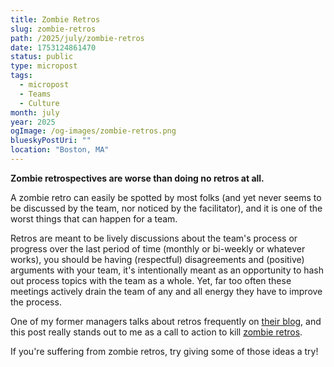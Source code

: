 ```yaml
---
title: Zombie Retros
slug: zombie-retros
path: /2025/july/zombie-retros
date: 1753124861470
status: public
type: micropost
tags:
  - micropost
  - Teams
  - Culture
month: july
year: 2025
ogImage: /og-images/zombie-retros.png
blueskyPostUri: ""
location: "Boston, MA"
---
```


**Zombie retrospectives are worse than doing no retros at all.**

A zombie retro can easily be spotted by most folks (and yet never seems to be discussed by the team, nor noticed by the facilitator), and it is one of the worst things that can happen for a team.

Retros are meant to be lively discussions about the team's process or progress over the last period of time (monthly or bi-weekly or whatever works), you should be having (respectful) disagreements and (positive) arguments with your team, it's intentionally meant as an opportunity to hash out process topics with the team as a whole. Yet, far too often these meetings actively drain the team of any and all energy they have to improve the process.

One of my former managers talks about retros frequently on [their blog](https://critter.blog/), and this post really stands out to me as a call to action to kill [zombie retros](https://critter.blog/2021/02/03/snowflake-retros/).

If you're suffering from zombie retros, try giving some of those ideas a try!